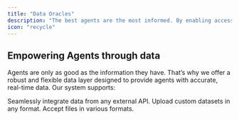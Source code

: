 ```yaml
---
title: "Data Oracles"
description: "The best agents are the most informed. By enabling access to real-time, relevant data, Coffee ensures your agents can make the most accurate and effective decisions. This data layer transforms raw inputs into actionable insights, empowering agents to excel in their roles."
icon: "recycle"
---
```


## Empowering Agents through data

Agents are only as good as the information they have. That’s why we offer a robust and flexible data layer designed to provide agents with accurate, real-time data. Our system supports:

<CardGroup cols={1}>
  <Card title="External APIs">
    Seamlessly integrate data from any external API.
  </Card>

  <Card title="Custom Datasets">
    Upload custom datasets in any format.
  </Card>

  <Card title="File Uploads">
    Accept files in various formats.
  </Card>
</CardGroup>
